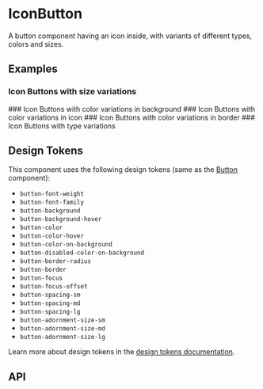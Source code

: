 
<Meta title="Docs/Components/Elements/IconButton" />

# IconButton
A button component having an icon inside, with variants of different types, colors and sizes.

## Examples
### Icon Buttons with size variations
<Canvas of={IconButtonStories.Sizes} />
### Icon Buttons with color variations in background
<Canvas of={IconButtonStories.ColorsBackground} />
### Icon Buttons with color variations in icon
<Canvas of={IconButtonStories.ColorsIcons} />
### Icon Buttons with color variations in border
<Canvas of={IconButtonStories.ColorsOutline} />
### Icon Buttons with type variations
<Canvas sourceState="shown" of={IconButtonStories.Variants} />


## Design Tokens
This component uses the following design tokens (same as the [Button](?path=/docs/docs-components-elements-button--docs) component):

- `button-font-weight`
- `button-font-family`
- `button-background`
- `button-background-hover`
- `button-color`
- `button-color-hover`
- `button-color-on-background`
- `button-disabled-color-on-background`
- `button-border-radius`
- `button-border`
- `button-focus`
- `button-focus-offset`
- `button-spacing-sm`
- `button-spacing-md`
- `button-spacing-lg`
- `button-adornment-size-sm`
- `button-adornment-size-md`
- `button-adornment-size-lg`

Learn more about design tokens in the [design tokens documentation](?path=/story/docs-design-tokens-getting-started--page).

## API

[//]: # (<ArgsTable of={IconButton} />)
